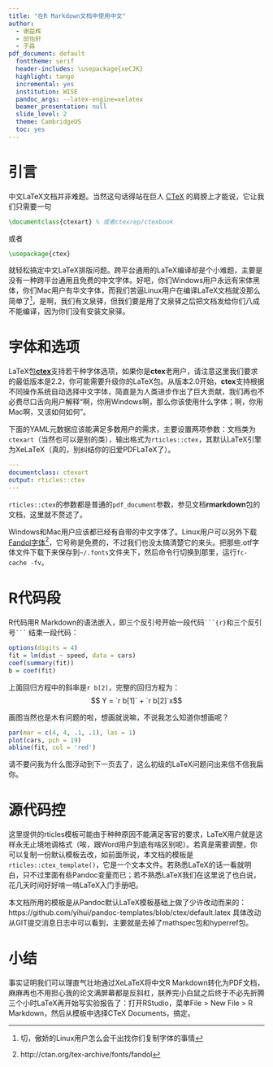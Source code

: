 ---
title: "在R Markdown文档中使用中文"
author:
  - 谢益辉
  - 邱怡轩
  - 于淼
pdf_document: default
  fonttheme: serif
  header-includes: \usepackage{xeCJK}
  highlight: tango
  incremental: yes
  institution: WISE
  pandoc_args: --latex-engine=xelatex
  beamer_presentation: null
  slide_level: 2
  theme: CambridgeUS
  toc: yes
---

# 引言

中文LaTeX文档并非难题。当然这句话得站在巨人 [CTeX](http://ctex.org) 的肩膀上才能说，它让我们只需要一句

```latex
\documentclass{ctexart} % 或者ctexrep/ctexbook
```

或者

```latex
\usepackage{ctex}
```

就轻松搞定中文LaTeX排版问题。跨平台通用的LaTeX编译却是个小难题，主要是没有一种跨平台通用且免费的中文字体。好吧，你们Windows用户永远有宋体黑体，你们Mac用户有华文字体，而我们苦逼Linux用户在编译LaTeX文档就没那么简单了^[切，傲娇的Linux用户怎么会干出找你们复制字体的事情]，是啊，我们有文泉驿，但我们要是用了文泉驿之后把文档发给你们八成不能编译，因为你们没有安装文泉驿。

# 字体和选项

LaTeX包[**ctex**](http://ctan.org/pkg/ctex)支持若干种字体选项，如果你是**ctex**老用户，请注意这里我们要求的最低版本是2.2，你可能需要升级你的LaTeX包。从版本2.0开始，**ctex**支持根据不同操作系统自动选择中文字体，简直是为人类进步作出了巨大贡献，我们再也不必费尽口舌向用户解释“啊，你用Windows啊，那么你该使用什么字体；啊，你用Mac啊，又该如何如何”。

下面的YAML元数据应该能满足多数用户的需求，主要设置两项参数：文档类为`ctexart`（当然也可以是别的类），输出格式为`rticles::ctex`，其默认LaTeX引擎为XeLaTeX（真的，别纠结你的旧爱PDFLaTeX了）。

```yaml
---
documentclass: ctexart
output: rticles::ctex
---
```

`rticles::ctex`的参数都是普通的`pdf_document`参数，参见文档**rmarkdown**包的文档，这里就不赘述了。

Windows和Mac用户应该都已经有自带的中文字体了。Linux用户可以另外下载 [Fandol字体](http://ctan.org/pkg/fandol)^[http://ctan.org/tex-archive/fonts/fandol]，它号称是免费的，不过我们也没太搞清楚它的来头。把那些.otf字体文件下载下来保存到`~/.fonts`文件夹下，然后命令行切换到那里，运行`fc-cache -fv`。

# R代码段

R代码用R Markdown的语法嵌入，即三个反引号开始一段代码```` ```{r} ````和三个反引号```` ``` ```` 结束一段代码：

```{r}
options(digits = 4)
fit = lm(dist ~ speed, data = cars)
coef(summary(fit))
b = coef(fit)
```

上面回归方程中的斜率是`r b[2]`，完整的回归方程为：$$ Y = `r b[1]` + `r b[2]`x$$

画图当然也是木有问题的啦，想画就说嘛，不说我怎么知道你想画呢？

```{r scatter, fig.cap='cars数据散点图以及回归直线。'}
par(mar = c(4, 4, .1, .1), las = 1)
plot(cars, pch = 19)
abline(fit, col = 'red')
```

请不要问我为什么图浮动到下一页去了，这么初级的LaTeX问题问出来信不信我扁你。

# 源代码控

这里提供的rticles模板可能由于种种原因不能满足客官的要求，LaTeX用户就是这样永无止境地调格式（唉，跟Word用户到底有啥区别呢）。若真是需要调整，你可以复制一份默认模板去改，如前面所说，本文档的模板是`rticles::ctex_template()`，它是一个文本文件。若熟悉LaTeX的话一看就明白，只不过里面有些Pandoc变量而已；若不熟悉LaTeX我们在这里说了也白说，花几天时间好好啃一啃LaTeX入门手册吧。

本文档所用的模板是从Pandoc默认LaTeX模板基础上做了少许改动而来的：https://github.com/yihui/pandoc-templates/blob/ctex/default.latex 具体改动从GIT提交消息日志中可以看到，主要就是去掉了mathspec包和hyperref包。





# 小结

事实证明我们可以理直气壮地通过XeLaTeX将中文R Markdown转化为PDF文档，麻麻再也不用担心我的论文满屏幕都是反斜杠，朕养完小白鼠之后终于不必先折腾三个小时LaTeX再开始写实验报告了：打开RStudio，菜单File > New File > R Markdown，然后从模板中选择CTeX Documents，搞定。
